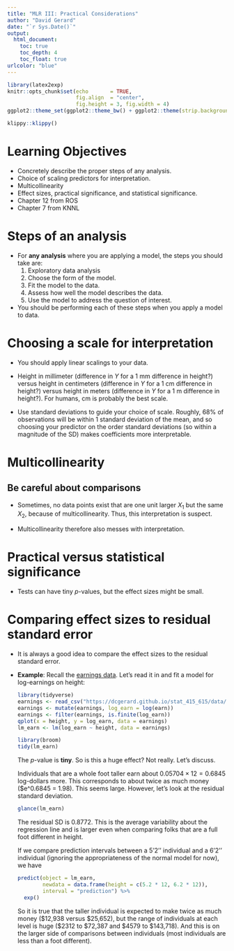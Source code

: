 ```yaml
---
title: "MLR III: Practical Considerations"
author: "David Gerard"
date: "`r Sys.Date()`"
output:  
  html_document:
    toc: true
    toc_depth: 4
    toc_float: true
urlcolor: "blue"
---
```


```r
library(latex2exp)
knitr::opts_chunk$set(echo       = TRUE, 
                      fig.align  = "center",
                      fig.height = 3, fig.width = 4)
ggplot2::theme_set(ggplot2::theme_bw() + ggplot2::theme(strip.background = ggplot2::element_rect(fill = "white")))
```

```r
klippy::klippy()
```

# Learning Objectives

- Concretely describe the proper steps of any analysis.
- Choice of scaling predictors for interpretation.
- Multicollinearity
- Effect sizes, practical significance, and statistical significance.
- Chapter 12 from ROS
- Chapter 7 from KNNL

# Steps of an analysis

- For **any analysis** where you are applying a model, the steps you should take are:
    1. Exploratory data analysis
    2. Choose the form of the model.
    3. Fit the model to the data.
    4. Assess how well the model describes the data.
    5. Use the model to address the question of interest.
    
- You should be performing each of these steps when you apply a model to data.

# Choosing a scale for interpretation

- You should apply linear scalings to your data.

- Height in millimeter (difference in $Y$ for a 1 mm difference in height?) versus height in centimeters (difference in $Y$ for a 1 cm difference in height?) versus height in meters (difference in $Y$ for a 1 m difference in height?). For humans, cm is probably the best scale.

- Use standard deviations to guide your choice of scale. Roughly, 68\% of observations will be within 1 standard deviation of the mean, and so choosing your predictor on the order standard deviations (so within a magnitude of the SD) makes coefficients more interpretable.

# Multicollinearity

## Be careful about comparisons

- Sometimes, no data points exist that are one unit larger $X_1$ but the same $X_2$, because of multicollinearity. Thus, this interpretation is suspect. 

- Multicollinearity therefore also messes with interpretation.

# Practical versus statistical significance

- Tests can have tiny $p$-values, but the effect sizes might be small.

# Comparing effect sizes to residual standard error

- It is always a good idea to compare the effect sizes to the residual standard error.

- **Example**: Recall the [earnings data](https://dcgerard.github.io/stat_415_615/data.html#Earnings_Data). Let's read it in and fit a model for log-earnings on height:

    ```r
    library(tidyverse)
    earnings <- read_csv("https://dcgerard.github.io/stat_415_615/data/earnings.csv")
    earnings <- mutate(earnings, log_earn = log(earn))
    earnings <- filter(earnings, is.finite(log_earn))
    qplot(x = height, y = log_earn, data = earnings)
    lm_earn <- lm(log_earn ~ height, data = earnings)
    ```
    
    ```r
    library(broom)
    tidy(lm_earn)
    ```
    
    The $p$-value is **tiny**. So is this a huge effect? Not really. Let's discuss.
    
    Individuals that are a whole foot taller earn about $0.05704 \times 12 = 0.6845$ log-dollars more. This corresponds to about twice as much money ($e^0.6845 = 1.98). This seems large. However, let's look at the residual standard deviation.
    
    ```r
    glance(lm_earn)
    ```
    
    The residual SD is 0.8772. This is the average variability about the regression line and is larger even when comparing folks that are a full foot different in height.
    
    If we compare prediction intervals between a 5'2'' individual and a 6'2'' individual (ignoring the appropriateness of the normal model for now), we have
    
    ```r
    predict(object = lm_earn, 
            newdata = data.frame(height = c(5.2 * 12, 6.2 * 12)),
            interval = "prediction") %>%
      exp()
    ```
    So it is true that the taller individual is expected to make twice as much money (\$12,938 versus \$25,652), but the range of individuals at each level is huge (\$2312 to \$72,387 and \$4579 to \$143,718). And this is on the larger side of comparisons between individuals (most individuals are less than a foot different).
    



